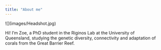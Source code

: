 ```yaml
---
title: "About me"
---
```


<div>

::: {#first-column}
\![\](images/Headshot.jpg)
:::

</div>

::: {#second-column}
Hi! I'm Zoe, a PhD student in the Riginos Lab at the University of Queensland, studying the genetic diversity, connectivity and adaptation of corals from the Great Barrier Reef.
:::

